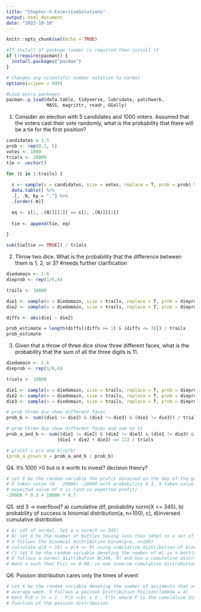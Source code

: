 ```yaml
---
title: "Chapter-5-ExcerciseSolutions"
output: html_document
date: "2022-10-10"
---
```


```r
knitr::opts_chunk$set(echo = TRUE)

#If install of package loader is required then isntall it
if (!require(pacman)) {
  install.packages("pacman")
}

# Changes any scientific number notation to normal
options(scipen = 999) 

#Load extra packages
pacman::p_load(data.table, tidyverse, lubridate, patchwork, 
               MASS, magrittr, readr, GGally)

```

1. Consider an election with 5 candidates and 1000 voters. Assumed that the voters cast their vote randomly, what is the probability that there will be a tie for the first position?

```r

candidates = 1:5
prob <- rep(0.2, 5)
votes <- 1000 
trials <- 10000
tie <- vector()

for (t in 1:trails) {
  
  s <- sample(x = candidates, size = votes, replace = T, prob = prob) %>% 
  data.table() %>%
  .[, .N, by = "."] %>%
  .[order(-N)]

  eq <- s[1, .(N)][[1]] == s[2, .(N)][[1]]
  
  tie <- append(tie, eq) 

}

sum(tie[tie == TRUE]) / trials

```


2. Throw two dice. What is the probability that the difference between them is 1, 2, or 3? #needs further clarification

```r

diedomain <- 1:6
dieprob <- rep(1/6,6)

trails <- 10000

die1 <- sample(x = diedomain, size = trails, replace = T, prob = dieprob)
die2 <- sample(x = diedomain, size = trails, replace = T, prob = dieprob)

diffs <- abs(die1 - die2)

prob_estimate = length(diffs[(diffs >= 1) & (diffs <= 3)]) / trails
prob_estimate
```

3. Given that a throw of three dice show three different faces, what is the probability that the sum of all the three digits is 11.

```r

diedomain <- 1:6
dieprob <- rep(1/6,6)

trials <- 10000

die1 <- sample(x = diedomain, size = trails, replace = T, prob = dieprob)
die2 <- sample(x = diedomain, size = trails, replace = T, prob = dieprob)
die3 <- sample(x = diedomain, size = trails, replace = T, prob = dieprob)

# prob three die show different faces
prob_b <- sum((die1 != die2) & (die2 != die3) & (die1 != die3)) / trials

# prob three die show different faces and sum to 11
prob_a_and_b <- sum((die1 != die2) & (die2 != die3) & (die1 != die3) &
                   (die1 + die2 + die3) == 11) / trials

# p(a|b) = p(a and b)/p(b)
(prob_a_given_b = prob_a_and_b / prob_b)

```

Q4. It's 1000 >0 but is it worth to invest? decision theory?


```r

# Let X be the random variable the profit obtained on the day of the golf tournament
# X takes value (0 - 20000) -20000 with probability 0.3, X takes value (30000 - 20000) 10000 with probability 0.7 
# expected value of X is (and so expected profit)
-20000 * 0.3 + 10000 * 0.7

```

Q5. std 3 -> overflood? a) cumulative dif, probability norm(X <= 345), b) probability of success is binomial distribution(a, n=100), c), d)inversed cumulative distribution

```r
# A) cdf of normal. let a = norm(X <= 345)
# B) let X be the number of bottles having less than 345ml in a set of n bottles
# X follows the binomial distribution binom(p=a, n=100)
# calculate p(X < 10) = p(X <= 9) using cumulative distribution of binomial dist
# C) let X be the random variable denoting the number of ml in a bottle. 
# X follows a normal distribution N(348, 9) and has a cumulative distribution F
# Want x such that F(x) == 0.99, so use inverse cumulative distribution F-1(0.99)
```

Q6. Poisson distribution cares only the times of event

```r

# Let X be the random variable denoting the number of accidents that occur in an
# average week. X follows a poisson Distribution Poisson(lambda = 4)
# Want P(X > 5) = 1 - P(X <=5) = 1 - F(5) where F is the cumulative distribution
# function of the poisson distribution

```

